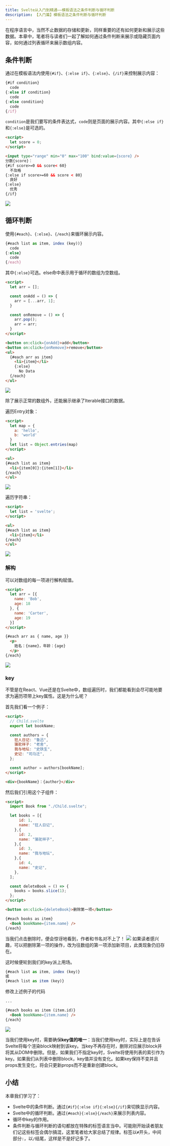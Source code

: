 ```yaml
---
title: Svelte从入门到精通——模板语法之条件判断与循环判断
description: 【入门篇】模板语法之条件判断与循环判断
---
```


在程序语言中，当然不止数据的存储和更新，同样重要的还有如何更新和展示这些数据。本章中，笔者将与读者们一起了解如何通过条件判断来展示或隐藏页面内容，如何通过列表循环来展示数组内容。

## 条件判断

通过在模板语法内使用`{#if}`、`{:else if}`、`{:else}`、`{/if}`来控制展示内容：
```javascript
{#if condition}
  code
{:else if condition}
  code
{:else condition}
  code
{/if}
```

`condition`是我们要写的条件表达式，`code`则是页面的展示内容。其中`{:else if}`和`{:else}`是可选的。

```html
<script>
  let score = 0;
</script>

<input type="range" min="0" max="100" bind:value={score} />
分数{score}：
{#if score>=0 && score< 60}
  不及格
{:else if score>=60 && score < 80}
  良好
{:else}
  优秀
{/if}
```
![](/images/svelte/07-1.gif)

## 循环判断

使用`{#each}`、`{:else}`、`{/each}`来循环展示内容。
```javascript
{#each list as item, index (key))}
  code
{:else}
  code
{/each}
```

其中`{:else}`可选。else命中表示用于循环的数组为空数组。
```html
<script>
  let arr = [];

  const onAdd = () => {
    arr = [...arr, 1];
  }

  const onRemove = () => {
    arr.pop();
    arr = arr;
  }
</script>

<button on:click={onAdd}>add</button>
<button on:click={onRemove}>remove</button>
<ul>
  {#each arr as item}
    <li>{item}</li>
    {:else}
      No Data
  {/each}
</ul>
```

![](/images/svelte/07-2.gif)

除了展示正常的数组外，还能展示继承了Iterable接口的数据。  

遍历Entry对象：
```html
<script>
  let map = {
    a: 'hello',
    b: 'world'
  }
  let list = Object.entries(map)
</script>

<ul>
{#each list as item}
  <li>{item[0]}:{item[1]}</li>
{/each}
</ul>
```
![](/images/svelte/07-7.png)

遍历字符串：
```html
<script>
  let list = 'svelte';
</script>

<ul>
{#each list as item}
  <li>{item}</li>
{/each}
</ul>
```
![](/images/svelte/07-6.png)

### 解构
可以对数组的每一项进行解构赋值。
```html
<script>
  let arr = [{
    name: 'Bob',
    age: 18
  }, {
    name: 'Carter',
    age: 19
  }]
</script>

{#each arr as { name, age }}
  <p>
    姓名：{name}，年龄：{age}
  </p>
{/each}
```
![](/images/svelte/07-3.png)

### key

不管是在React、Vue还是在Svelte中，数组遍历时，我们都能看到会尽可能地要求为遍历项带上key属性。这是为什么呢？

首先我们看一个例子：
```html
<script>
  // Child.svelte
  export let bookName;

  const authors = {
    狂人日记: "鲁迅",
    骆驼祥子: "老舍",
    我与地坛: "史铁生",
    史记: "司马迁",
  };

  const author = authors[bookName];
</script>

<div>{bookName}：{author}</div>
```

然后我们引用这个子组件：
```html
<script>
  import Book from "./Child.svelte";

  let books = [{
      id: 1,
      name: "狂人日记",
    },{
      id: 2,
      name: "骆驼祥子",
    },{
      id: 3,
      name: "我与地坛",
    },{
      id: 4,
      name: "史记",
    },
  ];

  const deleteBook = () => {
    books = books.slice(1);
  };
</script>

<button on:click={deleteBook}>删除第一项</button>

{#each books as item}
  <Book bookName={item.name} />
{/each}
```

当我们点击删除时，便会惊讶地看到，作者和书名对不上了！
![](/images/svelte/07-4.gif)
如果读者感兴趣，可以把删除第一项的操作，改为往数组的第一项添加新项目，此类现象仍旧存在。

这时候便轮到我们的key派上用场。
```javascript
{#each list as item, index (key)}
或
{#each list as item (key)}
```

修改上述例子的代码
```html
...

{#each books as item (item.id)}
  <Book bookName={item.name} />
{/each}
```

![](/images/svelte/07-5.gif)

当我们使用key时，需要确保**key值的唯一**：当我们使用key时，实际上是在告诉Svelte将每个渲染block映射到该key。当key不再存在时，删除对应展示block并将其从DOM中删除。但是，如果我们不指定key时，Svelte将使用列表的索引作为key。如果我们从列表中删除block，key值并没有变化。如果key保持不变并且props发生变化，将会只更新props而不是重新创建block。

## 小结

本章我们学习了：
- Svelte中的条件判断。通过`{#if}{:else if}{:else}{/if}`来切换显示内容。
- Svelte中的循环判断。通过`{#each}{:else}{/each}`来展示列表内容。
- 循环中key的作用。
- 条件判断与循环判断的语句都放在特殊的标签语言当中。可能刚开始读者朋友们记这些标签会偶尔搞混，这里笔者给大家总结了规律。标签以`#`开头，中间部分`:`，以`/`结尾，这样是不是好记多了。